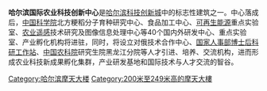 {{Coord|45.79793|N|126.505195|E|display=title}}
{{Infobox Skyscraper
| building_name = 哈尔滨国际农业科技创新中心
| image = 
| location = {{CHN}}[[哈尔滨市|哈尔滨市]]
| map_type = 
| map_caption =
| map_size = 
|label = 
| groundbreaking = 2010年
| use = 办公室
| est_completion = 2013年
| demolished = 
| roof = 216米
| top_floor = 
| floor_count = 43
| floor_area = 116,532[[平方米|平方米]]
| elevator_count = -
| escalator_count = 
| cost = 6.7亿
| architect = 上海现代建筑设计集团有限公司
| website = 
}}

'''哈尔滨国际农业科技创新中心'''是[[哈尔滨科技创新城|哈尔滨科技创新城]]中的标志性建筑之一。中心落成后，[[中国科学院|中国科学院]]北方粳稻分子育种研究中心、食品加工中心、[[可再生能源|可再生能源]]重点实验室、[[农业遥感|农业遥感]]技术研究及图像信息处理中心等40个国内外研发中心、重点实验室、产业孵化机构将进驻，同时，将设立对俄技术合作中心、[[国家人事部|国家人事部]][[博士后科研工作站|博士后科研工作站]]、[[中国农科院|中国农科院]]研究生院黑龙江分院等人才引进、培养、交流机构，进而形成农业科技新成果孵化集群，产业研发基地和国际技术与人才交流的智谷。

{{Chinese building-stub}}
[[Category:哈尔滨摩天大楼|Category:哈尔滨摩天大楼]]
[[Category:200米至249米高的摩天大樓|Category:200米至249米高的摩天大樓]]